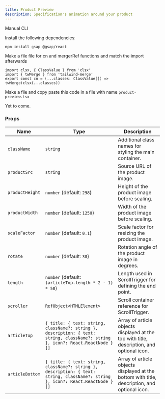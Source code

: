 ```yaml
---
title: Product Preview
description: Specification's animation around your product
---
```


<ComponentPreview
  name="product-preview-demo"
  className="[&_.preview>[data-orientation=vertical]]:sm:max-w-[70%]"
/>

<Tabs defaultValue="manual">

<TabsList>
  <TabsTrigger value="manual">Manual</TabsTrigger>
  <TabsTrigger value="cli">CLI</TabsTrigger>
</TabsList>

<TabsContent value="manual">

<Steps>

<Step>Install the following dependencies:</Step>

```bash
npm install gsap @gsap/react
```
<Step>Make a file file for cn and mergerRef functions and match the import afterwards</Step>

```tsx
import clsx, { ClassValue } from 'clsx'
import { twMerge } from 'tailwind-merge'
export const cn = (...classes: ClassValue[]) => twMerge(clsx(...classes))

```

<Step>Make a file and copy paste this code in a file with name `product-preview.tsx`</Step>

<ComponentSource name="product-preview"/>

</Steps>

</TabsContent>

<TabsContent value="cli">

<Steps>

<Step>Yet to come.</Step>

</Steps>

</TabsContent>

</Tabs>

### Props

| Name             | Type                                                      | Description                                                            |
| ---------------- | --------------------------------------------------------- | ---------------------------------------------------------------------- |
| `className`      | `string`                                                   | Additional class names for styling the main container.                  |
| `productSrc`     | `string`                                                   | Source URL of the product image.                                        |
| `productHeight`  | `number` (default: `298`)                                  | Height of the product image before scaling.                             |
| `productWidth`   | `number` (default: `1250`)                                 | Width of the product image before scaling.                              |
| `scaleFactor`    | `number` (default: `0.1`)                                  | Scale factor for resizing the product image.                            |
| `rotate`         | `number` (default: `30`)                                   | Rotation angle of the product image in degrees.                         |
| `length`         | `number` (default: `(articleTop.length * 2 - 1) * 50`)     | Length used in ScrollTrigger for defining the end point.                |
| `scroller`       | `RefObject<HTMLElement>`                                   | Scroll container reference for ScrollTrigger.                          |
| `articleTop`     | `{ title: { text: string, className?: string }, description: { text: string, className?: string }, icon?: React.ReactNode }[]` | Array of article objects displayed at the top with title, description, and optional icon. |
| `articleBottom`  | `{ title: { text: string, className?: string }, description: { text: string, className?: string }, icon?: React.ReactNode }[]` | Array of article objects displayed at the bottom with title, description, and optional icon. |
